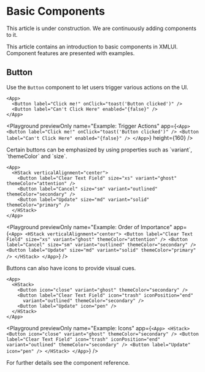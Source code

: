 
# Basic Components

<Callout type="warning" emoji="⚠️">
  This article is under construction. We are continuously adding components to it.
</Callout>

This article contains an introduction to basic components in XMLUI.
Component features are presented with examples.

## Button

Use the `Button` component to let users trigger various actions on the UI.

```ueml copy
<App>
  <Button label="Click me!" onClick="toast('Button clicked')" />
  <Button label="Can't Click Here" enabled="{false}" />
</App>
```

<Playground
  previewOnly
  name="Example: Trigger Actions"
  app={`
    <App>
      <Button label="Click me!" onClick="toast('Button clicked')" />
      <Button label="Can't Click Here" enabled="{false}" />
    </App>
  `}
  height={160}
/>

<Callout type="info" emoji="💡">
  Certain buttons can be emphasized by using properties such as `variant`, `themeColor` and `size`.
</Callout>

```ueml copy
<App>
  <HStack verticalAlignment="center">
    <Button label="Clear Text Field" size="xs" variant="ghost" themeColor="attention" />
    <Button label="Cancel" size="sm" variant="outlined" themeColor="secondary" />
    <Button label="Update" size="md" variant="solid" themeColor="primary" />
  </HStack>
</App>
```

<Playground
  previewOnly
  name="Example: Order of Importance"
  app={`
    <App>
      <HStack verticalAlignment="center">
        <Button label="Clear Text Field" size="xs" variant="ghost" themeColor="attention" />
        <Button label="Cancel" size="sm" variant="outlined" themeColor="secondary" />
        <Button label="Update" size="md" variant="solid" themeColor="primary" />
      </HStack>
    </App>
  `}
/>

<Callout type="info" emoji="💡">
  Buttons can also have icons to provide visual cues.
</Callout>

```ueml copy
<App>
  <HStack>
    <Button icon="close" variant="ghost" themeColor="secondary" />
    <Button label="Clear Text Field" icon="trash" iconPosition="end"
      variant="outlined" themeColor="secondary" />
    <Button label="Update" icon="pen" />
  </HStack>
</App>
```

<Playground
  previewOnly
  name="Example: Icons"
  app={`
    <App>
      <HStack>
        <Button icon="close" variant="ghost" themeColor="secondary" />
        <Button label="Clear Text Field" icon="trash" iconPosition="end"
          variant="outlined" themeColor="secondary" />
        <Button label="Update" icon="pen" />
      </HStack>
    </App>
  `}
/>

For further details see the <SmartLink href={COMPONENT_BUTTON}>component reference</SmartLink>.
